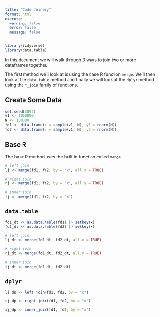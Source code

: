 ```yaml
---
title: "Code Joinery"
format: html
execute:
  warning: false
  error: false
  message: false
---
```


```r
library(tidyverse)
library(data.table)
```

In this document we will walk through 3 ways to join two or more dataframes together.

The first method we'll look at is using the base R function `merge`. We'll then look 
at the `data.table` method and finally we will look at the `dplyr` method using the 
`*_join` family of functions.

## Create Some Data

```r
set.seed(3894)
v1 <- 1000000
N <- 100000
fd1 <- data.frame(x = sample(v1, N), y1 = rnorm(N))
fd2 <- data.frame(x = sample(v1, N), y2 = rnorm(N))
```


## Base R

The base R method uses the built in function called `merge`.

```r
# left join
lj <- merge(fd1, fd2, by = "x", all.x = TRUE)

# right join
rj <- merge(fd1, fd2, by = "x", all.y = TRUE)

# inner join
ij <- merge(fd1, fd2, by = "x")
```



## `data.table`

```r
fd1_dt <- as.data.table(fd1) |> setkey(x)
fd2_dt <- as.data.table(fd2) |> setkey(x)

# left join
lj_dt <- merge(fd1_dt, fd2_dt, all.x = TRUE)

# right join
rj_dt <- merge(fd1_dt, fd2_dt, all.y = TRUE)

# inner join
ij_dt <- merge(fd1_dt, fd2_dt)
```



## `dplyr`

```r
lj_dp <- left_join(fd1, fd2, by = "x")

rj_dp <- right_join(fd1, fd2, by = "x")

ij_dp <- inner_join(fd1, fd2, by = "x")
```

